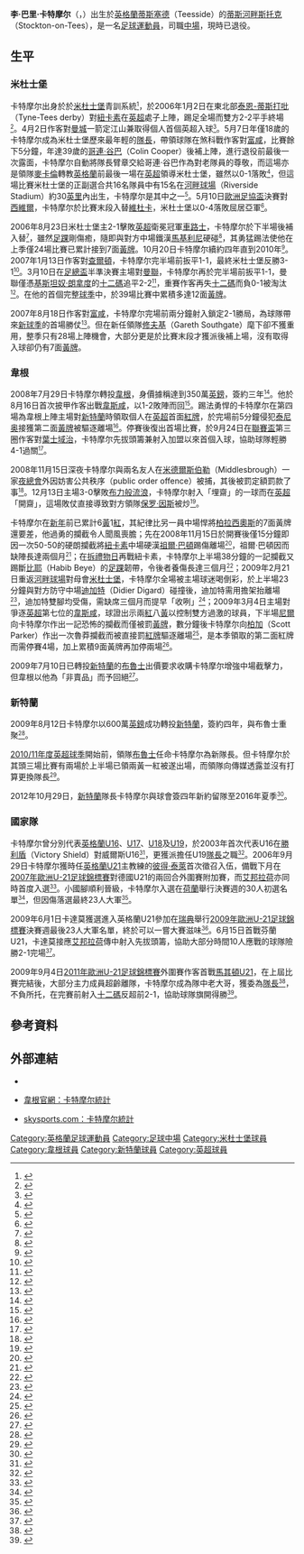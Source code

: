 {{noteta|G1=EPL|G2=足球
|T=zh-hans:李·卡特摩尔;zh-hk:李爾·卡達莫;zh-tw:李·卡特摩爾;
|1=zh-hans:李·卡特摩尔;zh-hk:李爾·卡達莫;zh-tw:李·卡特摩爾;
|2=zh-hans:卡特摩尔;zh-hk:卡達莫;zh-tw:卡特摩爾;
|3=zh-hans:李·巴里·卡特摩尔;zh-hk:李爾·巴利·卡達莫;zh-tw:李·巴里·卡特摩爾;
}}
{{Infobox football biography 2
| playername          = 李·卡特摩尔<br />''Lee Cattermole''
| image               = [[File:Lee_Cattermole.jpg|240px]]
| caption             = 
| fullname            = Lee Barry Cattermole
| dateofbirth         = {{birth date and age|1988|3|21|df=y}}
| cityofbirth         = [[蒂斯河畔斯托克頓|蒂斯河畔斯托克頓]]
| countryofbirth      = [[英格蘭|英格蘭]]
| height              = {{height|ft=5|in=10}}
| position            = [[中場|防守中場]]
| currentclub         = 
| clubnumber          = 
| youthyears1         = 1998−2005
| youthclubs1         = [[米德尔斯堡足球俱乐部|米杜士堡]]
| years1              = 2005−2008
| clubs1              = [[米德尔斯堡足球俱乐部|米杜士堡]]
| caps1               = 69
| goals1              = 3
| years2              = 2008−2009
| clubs2              = [[威根竞技足球俱乐部|韋根]]
| caps2               = 33
| goals2              = 1
| years3              = 2009−2019
| clubs3              = [[桑德兰足球俱乐部|新特蘭]]
| caps3               = 233
| goals3              = 10
| years4              = 2019−2020
| clubs4              = [[VVV-芬洛|VVV-芬洛]]
| caps4               = 11
| goals4              = 0
| totalcaps           = 
| totalgoals          = 
| nationalyears1      = 2003
| nationalteam1       = [[英格蘭16歲以下足球代表隊|英格蘭 U16]]
| nationalcaps1       = 1
| nationalgoals1      = 0
| nationalyears2      = 2004
| nationalteam2       = [[英格蘭17歲以下足球代表隊|英格蘭 U17]]
| nationalcaps2       = 4
| nationalgoals2      = 0
| nationalyears3      = 2005
| nationalteam3       = [[英格蘭18歲以下足球代表隊|英格蘭 U18]]
| nationalcaps3       = 1
| nationalgoals3      = 0
| nationalyears4      = 2006
| nationalteam4       = [[英格蘭19歲以下足球代表隊|英格蘭 U19]]
| nationalcaps4       = 1
| nationalgoals4      = 0
| nationalyears5      = 2007−2010
| nationalteam5       = [[英格蘭21歲以下足球代表隊|英格蘭 U21]]
| nationalcaps5       = 16
| nationalgoals5      = 3
| medaltemplates      = 
| club-update         = 2020年8月14日 (五) 16:38 (UTC)
| nationalteam-update = 2013年6月7日 (五) 05:59 (UTC)
}}

'''李·巴里·卡特摩尔'''（{{lang-en|'''Lee Barry Cattermole'''}}，{{bd|1988年|3月21日|catidx=Cattermole, Lee}}）出生於[[英格蘭|英格蘭]][[蒂斯塞德|蒂斯塞德]]（Teesside）的[[蒂斯河畔斯托克|蒂斯河畔斯托克]]（Stockton-on-Tees），是一名[[足球|足球]][[運動員|運動員]]，司職[[中場|中場]]，現時已退役。

==生平==
===米杜士堡===
卡特摩尔出身於於[[米德尔斯堡足球俱乐部|米杜士堡]]青訓系統<small><ref>{{cite news |language=en |url=http://www.thefa.com/England/MensSeniorTeam/NewsAndFeatures/2006/WCScout_Ruiz.aspx |title=Boro grow from within |publisher=[[英格蘭足球總會|英格蘭足球總會]] |date=2006-03-30 |accessdate=2009-04-08 |archive-date=2021-05-16 |archive-url=https://web.archive.org/web/20210516004450/https://www.thefa.com/England/MensSeniorTeam/NewsAndFeatures/2006/WCScout_Ruiz.aspx |dead-url=no }}</ref></small>，於2006年1月2日在東北部[[泰恩-蒂斯打吡|泰恩-蒂斯打吡]]（Tyne-Tees derby）對[[纽卡斯尔联足球俱乐部|紐卡素]]在[[英超|英超]]處子上陣，踢足全場而雙方2-2平手終場<small><ref>{{cite news |language=en |url=http://news.bbc.co.uk/sport2/hi/football/eng_prem/4562602.stm |title=Newcastle 2-2 Middlesbrough |publisher=[[BBC|BBC]] Sport |date=2006-01-02 |accessdate=2009-04-07 |archive-date=2021-02-06 |archive-url=https://web.archive.org/web/20210206103749/http://news.bbc.co.uk/sport2/hi/football/eng_prem/4562602.stm |dead-url=no }}</ref></small>。4月2日作客對[[曼城足球俱乐部|曼城]]一箭定江山兼取得個人首個英超入球<small><ref>{{cite news |language=en |url=http://news.bbc.co.uk/sport2/hi/football/eng_prem/4853690.stm |title=Man City 0-1 Middlesbrough |publisher=[[BBC|BBC]] Sport |date=2006-04-02 |accessdate=2009-04-07 |archive-date=2021-02-06 |archive-url=https://web.archive.org/web/20210206103754/http://news.bbc.co.uk/sport2/hi/football/eng_prem/4853690.stm |dead-url=no }}</ref></small>。5月7日年僅18歲的卡特摩尔成為米杜士堡歷來最年輕的[[隊長_(足球)|隊長]]，帶領球隊在煞科戰作客對[[富勒姆足球俱乐部|富咸]]，比賽餘下5分鐘，年達39歲的[[哥連·谷巴|哥連·谷巴]]（Colin Cooper）後補上陣，進行退役前最後一次露面，卡特摩尔自動將隊長臂章交給哥連·谷巴作為對老隊員的尊敬，而這場亦是領隊[[史提夫·麥卡倫|麥卡倫]]轉教[[英格蘭足球代表隊|英格蘭]]前最後一場在[[英超|英超]]領導米杜士堡，雖然以0-1落敗<small><ref>{{cite news |language=en |url=http://news.bbc.co.uk/sport2/hi/football/eng_prem/4957456.stm |title=Fulham 1-0 Middlesbrough |publisher=[[BBC|BBC]] Sport |date=2006-05-07 |accessdate=2009-04-07 |archive-date=2021-02-06 |archive-url=https://web.archive.org/web/20210206103758/http://news.bbc.co.uk/sport2/hi/football/eng_prem/4957456.stm |dead-url=no }}</ref></small>，但這場比賽米杜士堡的正副選合共16名隊員中有15名在[[河畔球場|河畔球場]]（Riverside Stadium）約30[[英里|英里]]內出生，卡特摩尔是其中之一<small><ref>{{cite news |language=en |url=http://www.thefa.com/England/MensSeniorTeam/NewsAndFeatures/2006/England_McClaren.aspx |title=McClaren's legacy |publisher=[[英格蘭足球總會|英格蘭足球總會]] |date=2006-05-09 |accessdate=2009-04-08 |archive-date=2021-05-15 |archive-url=https://web.archive.org/web/20210515234229/https://www.thefa.com/England/MensSeniorTeam/NewsAndFeatures/2006/England_McClaren.aspx |dead-url=no }}</ref></small>。5月10日[[歐洲足協盃|歐洲足協盃]]決賽對[[西維爾足球會|西維爾]]，卡特摩尔於比賽末段入替[[马克·维杜卡|維杜卡]]，米杜士堡以0-4落敗屈居亞軍<small><ref>{{cite news |language=en |url=http://news.bbc.co.uk/sport2/hi/football/europe/4751467.stm |title=Middlesbrough 0-4 Sevilla |publisher=[[BBC|BBC]] Sport |date=2006-05-10 |accessdate=2009-04-07 |archive-date=2014-05-15 |archive-url=https://web.archive.org/web/20140515023056/http://news.bbc.co.uk/sport2/hi/football/europe/4751467.stm |dead-url=no }}</ref></small>。

2006年8月23日米杜士堡主2-1擊敗[[英超|英超]]衛冕冠軍[[切尔西足球俱乐部|車路士]]，卡特摩尔於下半場後補入替<small><ref>{{cite news |language=en |url=http://news.bbc.co.uk/sport2/hi/football/eng_prem/5266168.stm |title=Middlesbrough 2-1 Chelsea |publisher=[[BBC|BBC]] Sport |date=2006-08-23 |accessdate=2009-04-07 |archive-date=2021-02-25 |archive-url=https://web.archive.org/web/20210225181258/http://news.bbc.co.uk/sport2/hi/football/eng_prem/5266168.stm |dead-url=no }}</ref></small>，雖然[[足踝|足踝]]剛傷癒，隨即與對方中場鐵漢[[克洛德·馬克萊萊|馬基利尼]]硬碰<small><ref>{{cite news |language=en |url=http://www.skysports.com/story/0,19528,11680_2388336,00.html |title=Fiery Catt won't change |publisher=Sky Sports |date=2006-08-31 |accessdate=2009-04-08 |archive-date=2016-03-08 |archive-url=https://web.archive.org/web/20160308041259/http://www.skysports.com/story/0,19528,11680_2388336,00.html |dead-url=no }}</ref></small>，其勇猛踢法使他在上季僅24場比賽已累計接到7面[[黃牌|黃牌]]。10月20日卡特摩尔續約四年直到2010年<small><ref>{{cite news |language=en |url=http://news.bbc.co.uk/sport2/hi/football/teams/m/middlesbrough/6070030.stm |title=Cattermole signs new deal at Boro |publisher=[[BBC|BBC]] Sport |date=2006-10-20 |accessdate=2009-04-07 |archive-date=2021-02-06 |archive-url=https://web.archive.org/web/20210206103823/http://news.bbc.co.uk/sport2/hi/football/teams/m/middlesbrough/6070030.stm |dead-url=no }}</ref></small>。2007年1月13日作客對[[查尔顿竞技足球俱乐部|查爾頓]]，卡特摩尔完半場前扳平1-1，最終米杜士堡反勝3-1<small><ref>{{cite news |language=en |url=http://news.bbc.co.uk/sport2/hi/football/eng_prem/6236697.stm |title=Charlton 1-3 Middlesbrough |publisher=[[BBC|BBC]] Sport |date=2007-01-13 |accessdate=2009-04-07 |archive-date=2021-02-06 |archive-url=https://web.archive.org/web/20210206103829/http://news.bbc.co.uk/sport2/hi/football/eng_prem/6236697.stm |dead-url=no }}</ref></small>。3月10日在[[英格蘭足總盃|足總盃]]半準決賽主場對[[曼联足球俱乐部|曼聯]]，卡特摩尔再於完半場前扳平1-1，曼聯僅憑[[基斯坦奴·朗拿度|基斯坦奴·朗拿度]]的[[十二碼|十二碼]]追平2-2<small><ref>{{cite news |language=en |url=http://news.bbc.co.uk/sport2/hi/football/fa_cup/6415073.stm |title=Middlesbrough 2-2 Man Utd |publisher=[[BBC|BBC]] Sport |date=2007-03-10 |accessdate=2009-04-07 |archive-date=2021-02-06 |archive-url=https://web.archive.org/web/20210206103837/http://news.bbc.co.uk/sport2/hi/football/fa_cup/6415073.stm |dead-url=no }}</ref></small>，重賽作客再失[[十二碼|十二碼]]而負0-1被淘汰<small><ref>{{cite news |language=en |url=http://news.bbc.co.uk/sport2/hi/football/fa_cup/6461727.stm |title=Man Utd 1-0 Middlesbrough |publisher=[[BBC|BBC]] Sport |date=2007-03-19 |accessdate=2009-04-07 |archive-date=2021-02-06 |archive-url=https://web.archive.org/web/20210206103840/http://news.bbc.co.uk/sport2/hi/football/fa_cup/6461727.stm |dead-url=no }}</ref></small>。在他的首個完整[[2006年至2007年英格蘭超級聯賽|球季]]中，於39場比賽中累積多達12面[[黃牌|黃牌]]。

2007年8月18日作客對[[富勒姆足球俱乐部|富咸]]，卡特摩尔完場前兩分鐘射入鎖定2-1勝局，為球隊帶來[[2007年至2008年英格蘭超級聯賽|新球季]]的首場勝仗<small><ref>{{cite news |language=en |url=http://news.bbc.co.uk/sport2/hi/football/eng_prem/6941857.stm |title=Fulham 1-2 Middlesbrough |publisher=[[BBC|BBC]] Sport |date=2007-08-18 |accessdate=2009-04-07 |archive-date=2021-02-06 |archive-url=https://web.archive.org/web/20210206103846/http://news.bbc.co.uk/sport2/hi/football/eng_prem/6941857.stm |dead-url=no }}</ref></small>。但在新任領隊[[加雷思·索斯盖特|修夫基]]（Gareth Southgate）麾下卻不獲重用，整季只有28場上陣機會，大部分更是於比賽末段才獲派後補上場，沒有取得入球卻仍有7面[[黃牌|黃牌]]。

===韋根===
2008年7月29日卡特摩尔轉投[[威根竞技足球俱乐部|韋根]]，身價據稱達到350萬[[英鎊|英鎊]]，簽約三年<small><ref>{{cite news |language=en |url=http://news.bbc.co.uk/sport2/hi/football/teams/w/wigan_athletic/7521234.stm |title=Cattermole wraps up move to Wigan |publisher=[[BBC|BBC]] Sport |date=2008-07-29 |accessdate=2009-04-09 |archive-date=2021-02-06 |archive-url=https://web.archive.org/web/20210206103850/http://news.bbc.co.uk/sport2/hi/football/teams/w/wigan_athletic/7521234.stm |dead-url=no }}</ref></small>。他於8月16日首次披甲作客出戰[[西汉姆联足球俱乐部|韋斯咸]]，以1-2敗陣而回<small><ref>{{cite news |language=en |url=http://news.bbc.co.uk/sport2/hi/football/eng_prem/7551169.stm |title=West Ham 2-1 Wigan |publisher=[[BBC|BBC]] Sport |date=2008-08-16 |accessdate=2009-04-09 |archive-date=2019-12-09 |archive-url=https://web.archive.org/web/20191209230634/http://news.bbc.co.uk/sport1/hi/football/eng_prem/7551169.stm |dead-url=no }}</ref></small>。踢法勇悍的卡特摩尔在第四場為韋根上陣主場對[[桑德兰足球俱乐部|新特蘭]]時領取個人在[[英超|英超]]首面[[紅牌|紅牌]]，於完場前5分鐘侵犯[[特穆·泰尼奥|泰尼奥]]接獲第二面[[黃牌|黃牌]]被驅逐離場<small><ref>{{cite news |language=en |url=http://news.bbc.co.uk/sport2/hi/football/eng_prem/7601901.stm |title=Wigan 1-1 Sunderland |publisher=[[BBC|BBC]] Sport |date=2008-09-13 |accessdate=2009-04-09 |archive-date=2021-02-06 |archive-url=https://web.archive.org/web/20210206103901/http://news.bbc.co.uk/sport2/hi/football/eng_prem/7601901.stm |dead-url=no }}</ref></small>。停賽後復出首場比賽，於9月24日在[[英格蘭聯賽盃|聯賽盃]]第三圈作客對[[伊普斯维奇城足球俱乐部|葉士域治]]，卡特摩尔先拔頭籌兼射入加盟以來首個入球，協助球隊輕勝4-1過關<small><ref>{{cite news |language=en |url=http://news.bbc.co.uk/sport2/hi/football/league_cup/7626823.stm |title=Ipswich 1-4 Wigan |publisher=[[BBC|BBC]] Sport |date=2008-09-24 |accessdate=2009-04-09 |archive-date=2020-06-21 |archive-url=https://web.archive.org/web/20200621230038/http://news.bbc.co.uk/sport2/hi/football/league_cup/7626823.stm |dead-url=no }}</ref></small>。 

2008年11月15日深夜卡特摩尔與兩名友人在[[米德爾斯伯勒|米德爾斯伯勒]]（Middlesbrough）一家[[夜總會|夜總會]]外因妨害公共秩序（public order offence）被捕，其後被罰定額罰款了事<small><ref>{{cite news |language=en |url=http://news.bbc.co.uk/2/hi/uk_news/england/manchester/7733468.stm |title=Player fined for disorder offence |publisher=[[BBC|BBC]] News |date=2008-11-17 |accessdate=2009-04-09 |archive-date=2021-02-06 |archive-url=https://web.archive.org/web/20210206103911/http://news.bbc.co.uk/2/hi/uk_news/england/manchester/7733468.stm |dead-url=no }}</ref></small>。12月13日主場3-0擊敗[[布莱克本流浪者足球俱乐部|布力般流浪]]，卡特摩尔射入「埋齋」的一球而在[[英超|英超]]「開齋」，這場敗仗直接導致對方領隊[[保罗·因斯|保罗·因斯]]被炒<small><ref>{{cite news |language=en |url=http://news.bbc.co.uk/sport2/hi/football/eng_prem/7763502.stm |title=Wigan 3-0 Blackburn |publisher=[[BBC|BBC]] Sport |date=2008-12-13 |accessdate=2009-04-09 |archive-date=2021-02-06 |archive-url=https://web.archive.org/web/20210206103916/http://news.bbc.co.uk/sport2/hi/football/eng_prem/7763502.stm |dead-url=no }}</ref></small>。

卡特摩尔在[[新年|新年]]前已累計6[[黃牌|黃]]1[[紅牌|紅]]，其紀律比另一員中場悍將[[威尔森·帕拉西奥斯|柏拉西奧斯]]的7面黃牌還要差，他過勇的攔截令人聞風喪膽；先在2008年11月15日於開賽後僅15分鐘即因一次50-50的硬朗攔截將[[纽卡斯尔联足球俱乐部|紐卡素]]中場硬漢[[乔伊·巴顿|祖爾·巴頓]]踢傷離場<small><ref>{{cite news |language=en |url=http://news.bbc.co.uk/sport2/hi/football/eng_prem/7711309.stm |title=Newcastle 2-2 Wigan |publisher=[[BBC|BBC]] Sport |date=2008-11-15 |accessdate=2009-04-09 |archive-date=2021-06-10 |archive-url=https://web.archive.org/web/20210610052618/http://news.bbc.co.uk/sport2/hi/football/eng_prem/7711309.stm |dead-url=no }}</ref></small>，祖爾·巴頓因而缺陣長達兩個月<small><ref>{{cite news |language=en |url=http://news.bbc.co.uk/sport2/hi/football/teams/n/newcastle_united/7733109.stm |title=Barton ruled out for two months |publisher=[[BBC|BBC]] Sport |date=2008-11-17 |accessdate=2009-04-09 |archive-date=2021-02-27 |archive-url=https://web.archive.org/web/20210227045436/http://news.bbc.co.uk/sport2/hi/football/teams/n/newcastle_united/7733109.stm |dead-url=no }}</ref></small>；在[[节礼日|拆禮物日]]再戰紐卡素，卡特摩尔上半場38分鐘的一記攔截又踢斷[[哈比布·貝耶|比耶]]（Habib Beye）的[[足踝|足踝]]韌帶，令後者養傷長達三個月<small><ref>{{cite news |language=en |url=http://www.telegraph.co.uk/sport/football/leagues/premierleague/newcastle/4679195/Newcastles-Habib-Beye-eyes-early-return-to-help-fight-in-relegation-battle.html |title=Newcastle's Habib Beye eyes early return to help fight in relegation battle |publisher=Telegraph.co.uk |date=2009-02-17 |accessdate=2009-04-10 |archive-date=2009-03-13 |archive-url=https://web.archive.org/web/20090313192612/http://www.telegraph.co.uk/sport/football/leagues/premierleague/newcastle/4679195/Newcastles-Habib-Beye-eyes-early-return-to-help-fight-in-relegation-battle.html |dead-url=no }}</ref></small>；2009年2月21日重返[[河畔球場|河畔球場]]對母會[[米德尔斯堡足球俱乐部|米杜士堡]]，卡特摩尔全場被主場球迷喝倒彩，於上半場23分鐘與對方防守中場[[迪迪埃·迪加德|迪加特]]（Didier Digard）碰撞後，迪加特需用擔架抬離場<small><ref>{{cite news |language=en |url=http://news.bbc.co.uk/sport2/hi/football/eng_prem/7885827.stm |title=Middlesbrough 0-0 Wigan |publisher=[[BBC|BBC]] Sport |date=2009-02-17 |accessdate=2009-04-10 |archive-date=2021-02-06 |archive-url=https://web.archive.org/web/20210206103936/http://news.bbc.co.uk/sport2/hi/football/eng_prem/7885827.stm |dead-url=no }}</ref></small>，迪加特雙腳均受傷，需缺席三個月而提早「收咧」<small><ref>{{cite news |language=en |url=http://news.bbc.co.uk/sport2/hi/football/teams/m/middlesbrough/7906611.stm |title=Middlesbrough hit by Digard blow |publisher=[[BBC|BBC]] Sport |date=2009-02-23 |accessdate=2009-04-10 |archive-date=2021-02-06 |archive-url=https://web.archive.org/web/20210206103941/http://news.bbc.co.uk/sport2/hi/football/teams/m/middlesbrough/7906611.stm |dead-url=no }}</ref></small>；2009年3月4日主場對爭逐[[英超|英超]]第七位的[[西汉姆联足球俱乐部|韋斯咸]]，球證出示兩[[紅牌|紅]]八[[黃牌|黃]]以控制雙方過激的球員，下半場[[盧卡斯·尼爾|尼爾]]向卡特摩尔作出一記恐怖的攔截而僅被罰[[黃牌|黃牌]]，數分鐘後卡特摩尔向[[斯科特·帕克|柏加]]（Scott Parker）作出一次魯莽攔截而被直接罰[[紅牌|紅牌]]驅逐離場<small><ref>{{cite news |language=en |url=http://news.bbc.co.uk/sport2/hi/football/eng_prem/7908464.stm |title=Wigan 0-1 West Ham |publisher=[[BBC|BBC]] Sport |date=2009-03-04 |accessdate=2009-04-10 |archive-date=2021-02-06 |archive-url=https://web.archive.org/web/20210206103946/http://news.bbc.co.uk/sport2/hi/football/eng_prem/7908464.stm |dead-url=no }}</ref></small>，是本季領取的第二面紅牌而需停賽4場，加上累積9面黃牌再加停兩場<small><ref>{{cite news |language=en |url=http://www.thesun.co.uk/sol/homepage/sport/football/article2298922.ece?OTC-RSS&ATTR=Football |title=Seven and hell for bad-boy Lee |publisher=thesun.co.uk |date=2009-03-06 |accessdate=2009-04-10 |archive-date=2009-03-08 |archive-url=https://web.archive.org/web/20090308163046/http://www.thesun.co.uk/sol/homepage/sport/football/article2298922.ece?OTC-RSS&ATTR=Football |dead-url=no }}</ref></small>。

2009年7月10日已轉投[[桑德兰足球俱乐部|新特蘭]]的[[斯蒂夫·布鲁斯|布魯士]]出價要求收購卡特摩尔增強中場截擊力，但韋根以他為「非賣品」而予回絕<small><ref>{{cite news |language=en |url=http://news.bbc.co.uk/sport2/hi/football/teams/w/wigan_athletic/8144737.stm |title=Sunderland fail in Cattermole bid |publisher=[[BBC|BBC]] Sport |date=2009-07-10 |accessdate=2009-07-11 |archive-date=2021-02-06 |archive-url=https://web.archive.org/web/20210206103955/http://news.bbc.co.uk/sport2/hi/football/teams/w/wigan_athletic/8144737.stm |dead-url=no }}</ref></small>。

===新特蘭===
2009年8月12日卡特摩尔以600萬[[英鎊|英鎊]]成功轉投[[桑德兰足球俱乐部|新特蘭]]，簽約四年，與布魯士重聚<small><ref>{{cite news |language=en |url=http://news.bbc.co.uk/sport2/hi/football/teams/s/sunderland/8198227.stm |title=Sunderland swoop for Cattermole |publisher=[[BBC|BBC]] Sport |date=2009-08-12 |accessdate=2009-08-13 |archive-date=2009-08-15 |archive-url=https://web.archive.org/web/20090815155417/http://news.bbc.co.uk/sport2/hi/football/teams/s/sunderland/8198227.stm |dead-url=no }}</ref></small>。

[[2010–11賽季英格蘭超級聯賽|2010/11年度英超球季]]開始前，領隊[[斯蒂夫·布鲁斯|布魯士]]任命卡特摩尔為新隊長。但卡特摩尔於其頭三場比賽有兩場於上半場已領兩黃一紅被遂出場，而領隊向傳媒透露並沒有打算更換隊長<small><ref>{{cite news |language=en |url=http://www.guardian.co.uk/football/2010/sep/15/sunderland |title='Distraught' Lee Cattermole still clinging on to Sunderland captaincy |publisher=''guardian.co.uk'' |date=2010-09-15 |accessdate=2013-06-07 |archive-date=2010-09-19 |archive-url=https://web.archive.org/web/20100919015709/http://www.guardian.co.uk/football/2010/sep/15/sunderland |dead-url=no }}</ref></small>。

2012年10月29日，[[桑德兰足球俱乐部|新特蘭]]隊長卡特摩尔與球會簽四年新約留隊至2016年夏季<small><ref>{{cite news |language=en |url=http://www.bbc.co.uk/sport/0/football/20120328 |title=Lee Cattermole signs new Sunderland deal |publisher=''[[BBC_Sport|BBC Sport]]'' |date=2012-10-29 |accessdate=2013-06-07 |archive-date=2012-11-01 |archive-url=https://web.archive.org/web/20121101073953/http://www.bbc.co.uk/sport/0/football/20120328 |dead-url=no }}</ref></small>。

===國家隊===
卡特摩尔曾分別代表[[英格蘭16歲以下足球代表隊|英格蘭U16]]、[[英格蘭17歲以下足球代表隊|U17]]、[[英格蘭18歲以下足球代表隊|U18]]及[[英格蘭19歲以下足球代表隊|U19]]，於2003年首次代表U16在[[勝利盾|勝利盾]]（Victory Shield）對威爾斯U16<small><ref>{{cite news |language=en |url=http://www.gazettelive.co.uk/boro-fc/boro-fc-news/tm_headline=boro-s-homegrown-heroes--lee-cattermole&method=full&objectid=17987895&siteid=109975-name_page.html |title=Lee Cattermole |publisher=gazettelive.co.uk |date=2006-10-25 |accessdate=2009-04-10 |archive-date=2009-12-27 |archive-url=https://web.archive.org/web/20091227070741/http://www.gazettelive.co.uk/boro-fc/boro-fc-news/tm_headline%3Dboro-s-homegrown-heroes--lee-cattermole%26method%3Dfull%26objectid%3D17987895%26siteid%3D109975-name_page.html |dead-url=no }}</ref></small>，更獲派擔任U19[[隊長_(足球)|隊長]]之職<small><ref>{{cite news |language=en |url=http://www.skysports.com/story/0,19528,11680_2399060,00.html |title=Cattermole eyes captaincy |publisher=Sky Sports |date=2006-12-18 |accessdate=2009-04-08 |archive-date=2016-03-10 |archive-url=https://web.archive.org/web/20160310084855/http://www.skysports.com/story/0,19528,11680_2399060,00.html |dead-url=no }}</ref></small>。2006年9月29日卡特摩尔獲時任[[英格蘭21歲以下足球代表隊|英格蘭U21]]主教練的[[彼得·泰勒|彼得·泰萊]]首次徵召入伍，備戰下月在[[2007年歐洲U-21足球錦標賽|2007年歐洲U-21足球錦標賽]]對德國U21的兩回合外圍賽附加賽，而[[加布里埃爾·阿格邦拉霍|艾邦拉荷]]亦同時首度入選<small><ref>{{cite news |language=en |url=http://www.skysports.com/story/0,19528,11677_2390871,00.html |title=Taylor names Under-21 squad |publisher=Sky Sports |date=2006-09-31 |accessdate=2009-04-08 |archive-date=2016-03-10 |archive-url=https://web.archive.org/web/20160310084234/http://www.skysports.com/story/0,19528,11677_2390871,00.html |dead-url=no }}</ref></small>。小國腳順利晉級，卡特摩尔入選在[[荷蘭|荷蘭]]舉行決賽週的30人初選名單<small><ref>{{cite news |language=en |url=http://news.bbc.co.uk/sport2/hi/football/internationals/6644497.stm |title=FA names 30-man England U21 squad |publisher=[[BBC|BBC]] Sport |date=2007-05-10 |accessdate=2009-04-08 |archive-date=2021-06-10 |archive-url=https://web.archive.org/web/20210610110520/http://news.bbc.co.uk/sport2/hi/football/internationals/6644497.stm |dead-url=no }}</ref></small>，但因傷落選最終23人大軍<small><ref>{{cite news |language=en |url=http://news.bbc.co.uk/sport2/hi/football/internationals/6702087.stm |title=Bentley picked for England U21s |publisher=[[BBC|BBC]] Sport |date=2007-05-30 |accessdate=2009-04-08 |archive-date=2007-09-20 |archive-url=https://web.archive.org/web/20070920173114/http://news.bbc.co.uk/sport2/hi/football/internationals/6702087.stm |dead-url=no }}</ref></small>。

2009年6月1日卡達莫獲選進入英格蘭U21參加在[[瑞典|瑞典]]舉行[[2009年歐洲U-21足球錦標賽|2009年歐洲U-21足球錦標賽]]決賽週最後23人大軍名單，終於可以一嘗大賽滋味<small><ref>{{cite news |language=en |url=http://news.bbc.co.uk/sport2/hi/football/internationals/8070858.stm |title=England Under-21s hit by injuries |publisher=[[BBC|BBC]] Sport |date=2009-06-01 |accessdate=2009-06-09 |archive-date=2009-06-01 |archive-url=https://web.archive.org/web/20090601165338/http://news.bbc.co.uk/sport2/hi/football/internationals/8070858.stm |dead-url=no }}</ref></small>。6月15日首戰芬蘭U21，卡達莫接應[[加布里埃爾·阿格邦拉霍|艾邦拉荷]]傳中射入先拔頭籌，協助大部分時間10人應戰的球隊險勝2-1完場<small><ref>{{cite news |language=en |url=http://news.bbc.co.uk/sport2/hi/football/internationals/8099419.stm |title=England U21s 2-1 Finland U21s |publisher=[[BBC|BBC]] Sport |date=2009-06-15 |accessdate=2009-06-16 |archive-date=2009-06-16 |archive-url=https://web.archive.org/web/20090616012807/http://news.bbc.co.uk/sport2/hi/football/internationals/8099419.stm |dead-url=no }}</ref></small>。

2009年9月4日[[2011年歐洲U-21足球錦標賽|2011年歐洲U-21足球錦標賽]]外圍賽作客首戰[[馬其頓21歲以下國家足球隊|馬其頓U21]]，在上屆比賽完結後，大部分主力成員超齡離隊，卡特摩尔成為隊中老大哥，獲委為[[隊長_(足球)|隊長]]<small><ref>{{cite news |language=en |url=http://www.thefa.com/England/MensUnder-21Team/MatchCentre/2009/MacedoniaEngland/MatchPreviews/team_news_040909.aspx |title=Sturridge & Naughton start |publisher=[[英格蘭足球總會|''thefa.com'']] |date=2009-09-04 |accessdate=2009-09-05 |archive-date=2009-09-08 |archive-url=https://web.archive.org/web/20090908120822/http://thefa.com/England/MensUnder-21Team/MatchCentre/2009/MacedoniaEngland/MatchPreviews/team_news_040909.aspx |dead-url=no }}</ref></small>，不負所托，在完賽前射入[[十二碼|十二碼]]反超前2-1，協助球隊旗開得勝<small><ref>{{cite news |language=en |url=http://news.bbc.co.uk/sport2/hi/football/internationals/8238933.stm |title=Macedonia U21 1-2 England U21 |publisher=[[BBC|BBC]] Sport |date=2009-09-04 |accessdate=2009-09-05 |archive-date=2021-02-06 |archive-url=https://web.archive.org/web/20210206104051/http://news.bbc.co.uk/sport2/hi/football/internationals/8238933.stm |dead-url=no }}</ref></small>。

==參考資料==
{{reflist|2}}

==外部連結==
* {{en}}{{soccerbase|id=43076|name=李·卡特摩尔}}
* {{en}}[http://www.football.co.uk/wigan_athletic/players/lee_cattermole_114622.shtml 韋根官網：卡特摩尔統計] {{Wayback|url=http://www.football.co.uk/wigan_athletic/players/lee_cattermole_114622.shtml |date=20090218110220 }}
* {{en}}[http://www.skysports.com/football/player/0,19754,11680_293920,00.html skysports.com：卡特摩尔統計] {{Wayback|url=http://www.skysports.com/football/player/0,19754,11680_293920,00.html |date=20080507060247 }}

{{2009年歐洲U21足球錦標賽英格蘭U21參賽名單}}

{{DEFAULTSORT:Cattermole, Lee}}
[[Category:英格蘭足球運動員|Category:英格蘭足球運動員]]
[[Category:足球中場|Category:足球中場]]
[[Category:米杜士堡球員|Category:米杜士堡球員]]
[[Category:韋根球員|Category:韋根球員]]
[[Category:新特蘭球員|Category:新特蘭球員]]
[[Category:英超球員|Category:英超球員]]